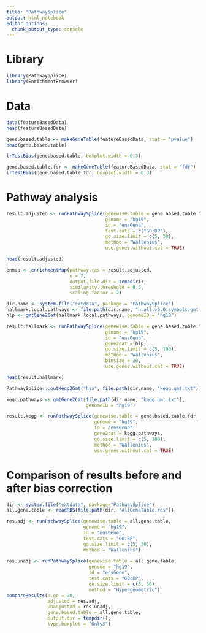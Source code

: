 ```yaml
---
title: "PathwaySplice"
output: html_notebook
editor_options: 
  chunk_output_type: console
---
```


# Library
```r
library(PathwaySplice)
library(EnrichmentBrowser)
```

# Data
```r
data(featureBasedData)
head(featureBasedData)
```

```r
gene.based.table <- makeGeneTable(featureBasedData, stat = "pvalue")
head(gene.based.table)
```

```r
lrTestBias(gene.based.table, boxplot.width = 0.3)
```

```r
gene.based.table.fdr <- makeGeneTable(featureBasedData, stat = "fdr")
lrTestBias(gene.based.table.fdr, boxplot.width = 0.3)
```

# Pathway analysis
```r
result.adjusted <- runPathwaySplice(genewise.table = gene.based.table.fdr,
                                    genome = "hg19",
                                    id = "ensGene",
                                    test.cats = c("GO:BP"),
                                    go.size.limit = c(5, 30),
                                    method = "Wallenius",
                                    use.genes.without.cat = TRUE)

head(result.adjusted)
```

```r
enmap <- enrichmentMap(pathway.res = result.adjusted,
                       n = 7,
                       output.file.dir = tempdir(),
                       similarity.threshold = 0.5, 
                       scaling.factor = 2)
```

```r
dir.name <- system.file("extdata", package = "PathwaySplice")
hallmark.local.pathways <- file.path(dir.name, "h.all.v6.0.symbols.gmt.txt")
hlp <- gmtGene2Cat(hallmark.local.pathways, genomeID = "hg19")

result.hallmark <- runPathwaySplice(genewise.table = gene.based.table.fdr,
                                    genome = "hg19",
                                    id = "ensGene",
                                    gene2cat = hlp, 
                                    go.size.limit = c(5, 100), 
                                    method = "Wallenius", 
                                    binsize = 20,
                                    use.genes.without.cat = TRUE)

head(result.hallmark)
```

```r
PathwaySplice:::outKegg2Gmt("hsa", file.path(dir.name, "kegg.gmt.txt"))

kegg.pathways <- gmtGene2Cat(file.path(dir.name, "kegg.gmt.txt"),
                             genomeID = "hg19")

result.kegg <- runPathwaySplice(genewise.table = gene.based.table.fdr,
                                genome = "hg19",
                                id = "ensGene",
                                gene2cat = kegg.pathways, 
                                go.size.limit = c(5, 100), 
                                method = "Wallenius", 
                                use.genes.without.cat = TRUE)
```


# Comparison of results before and after bias correction
```r
dir <- system.file("extdata", package="PathwaySplice")
all.gene.table <- readRDS(file.path(dir, "AllGeneTable.rds"))
```

```r
res.adj <- runPathwaySplice(genewise.table = all.gene.table,
                            genome = "hg19",
                            id = "ensGene",
                            test.cats = "GO:BP", 
                            go.size.limit = c(5, 30),
                            method = "Wallenius")
 
res.unadj <- runPathwaySplice(genewise.table = all.gene.table,
                              genome = "hg19",
                              id = "ensGene",
                              test.cats = "GO:BP",
                              go.size.limit = c(5, 30),
                              method = "Hypergeometric")
compareResults(n.go = 20,
               adjusted = res.adj,
               unadjusted = res.unadj,
               gene.based.table = all.gene.table,
               output.dir = tempdir(),
               type.boxplot = "Only3")
```